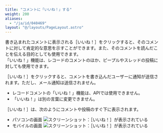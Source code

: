 ```yaml
---
title: "コメントに「いいね！」する"
weight: 200
aliases:
  - "/ja/id/040469"
layout: "@/layouts/PageLayout.astro"
---
```




書き込まれたコメントに表示される<Wovn>［いいね！］</Wovn>をクリックすると、そのコメントに対して肯定的な意思を示すことができます。<Wovn></Wovn>また、そのコメントを読んだことを伝える目的としても使用できます。  
「いいね！」機能は、レコードのコメントのほか、ピープルやスレッドの投稿に対しても使用できます。

<Wovn>［いいね！］</Wovn>をクリックすると、コメントを書き込んだユーザーに通知が送信されます。ただし、メール通知は送信されません。

<Note>

* レコードコメントの「いいね！」機能は、APIでは使用できません。
* 「いいね！」は別の言葉に変更できません。<Wovn></Wovn>


</Note>

<Wovn>［いいね！］</Wovn>は、次のようにコメントや投稿のすぐ下に表示されます。

* パソコンの画面
  <Img src="/k/kintone/img-ja/whatslike_01.png" alt="スクリーンショット：［いいね！］が表示されている" />
* モバイルの画面
  <Img src="/k/kintone/img-ja/whatslike_02.png" alt="スクリーンショット：［いいね！］が表示されている" />
